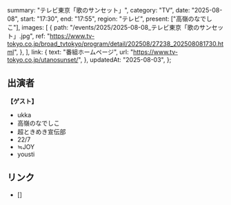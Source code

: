   summary: "テレビ東京「歌のサンセット」",
  category: "TV",
  date: "2025-08-08",
  start: "17:30",
  end: "17:55",
  region: "テレビ",
  present: ["高嶺のなでしこ"],
  images: [
    {
      path: "/events/2025/2025-08-08_テレビ東京「歌のサンセット」.jpg",
      ref: "https://www.tv-tokyo.co.jp/broad_tvtokyo/program/detail/202508/27238_202508081730.html",
    },
  ],
  link: {
    text: "番組ホームページ",
    url: "https://www.tv-tokyo.co.jp/utanosunset/",
  },
  updatedAt: "2025-08-03",
};

## 出演者

**【ゲスト】**

- ukka
- 高嶺のなでしこ
- 超ときめき宣伝部
- 22/7
- ≒JOY
- yousti

## リンク

- []
